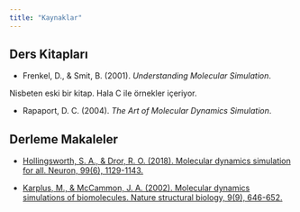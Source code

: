 ```yaml
---
title: "Kaynaklar"
---
```


## Ders Kitapları

- Frenkel, D., & Smit, B. (2001). *Understanding Molecular Simulation*.

::: {.callout-note}
Nisbeten eski bir kitap. Hala C ile örnekler içeriyor.
:::

- Rapaport, D. C. (2004). *The Art of Molecular Dynamics Simulation*.

## Derleme Makaleler

- [Hollingsworth, S. A., & Dror, R. O. (2018). Molecular dynamics simulation for all. Neuron, 99(6), 1129-1143.](https://www.cell.com/neuron/fulltext/S0896-6273(18)30684-6) 

- [Karplus, M., & McCammon, J. A. (2002). Molecular dynamics simulations of biomolecules. Nature structural biology, 9(9), 646-652.](https://www.nature.com/articles/nsb0902-646)
